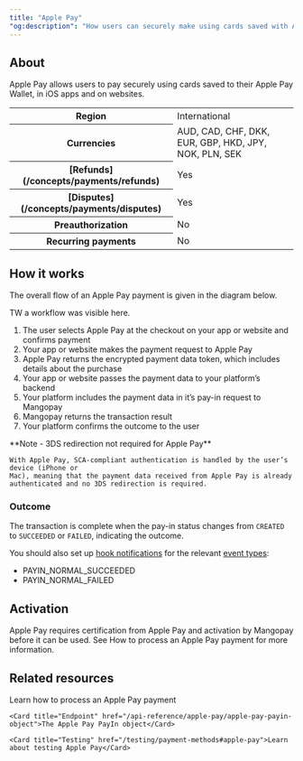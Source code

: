 ```yaml
---
title: "Apple Pay"
"og:description": "How users can securely make using cards saved with Apple Pay on iOS apps and websites."
---
```


## About

Apple Pay allows users to pay securely using cards saved to their Apple Pay Wallet, in iOS apps and on websites.

<table>
    <tbody>
        <tr>
            <th class="header">Region</th>
            <td class="content">
                International
            </td>
            </tr>
        <tr>
            <th class="header">Currencies</th>
            <td class="content">
                AUD, CAD, CHF, DKK, EUR, GBP, HKD, JPY, NOK, PLN, SEK
            </td>
            </tr>
        <tr>
            <th class="header">[Refunds](/concepts/payments/refunds)</th>
            <td class="content">
                Yes
            </td>
            </tr>
        <tr>
            <th class="header">[Disputes](/concepts/payments/disputes)</th>
            <td class="content">
                Yes
            </td>
            </tr>
        <tr>
            <th class="header">Preauthorization</th>
            <td class="content">
                No
            </td>
            </tr>
        <tr>
            <th class="header">Recurring payments</th>
            <td class="content">
                No
            </td>
            </tr>
    </tbody>
</table>

## How it works

The overall flow of an Apple Pay payment is given in the diagram below.

TW a workflow was visible here.

1. The user selects Apple Pay at the checkout on your app or website and confirms payment
2. Your app or website makes the payment request to Apple Pay
3. Apple Pay returns the encrypted payment data token, which includes details about the purchase
4. Your app or website passes the payment data to your platform’s backend
5. Your platform includes the payment data in it’s pay-in request to Mangopay
6. Mangopay returns the transaction result
7. Your platform confirms the outcome to the user

<Note>
    **Note - 3DS redirection not required for Apple Pay** 
    
    With Apple Pay, SCA-compliant authentication is handled by the user’s device (iPhone or
    Mac), meaning that the payment data received from Apple Pay is already
    authenticated and no 3DS redirection is required.
</Note>

### Outcome

The transaction is complete when the pay-in status changes from `CREATED` to `SUCCEEDED` or `FAILED`, indicating the outcome.

You should also set up [hook notifications](/webhooks) for the relevant [event types](/webhooks/event-types):
-   PAYIN_NORMAL_SUCCEEDED
-   PAYIN_NORMAL_FAILED


## Activation
Apple Pay requires certification from Apple Pay and activation by Mangopay before it can be used. See How to process an Apple Pay payment for more information.

## Related resources

<CardGroup col={2}> 
    <Card title="How to" href="/how-to/process-apple-pay-payment">Learn how to process an Apple Pay payment</Card>

    <Card title="Endpoint" href="/api-reference/apple-pay/apple-pay-payin-object">The Apple Pay PayIn object</Card>

    <Card title="Testing" href="/testing/payment-methods#apple-pay">Learn about testing Apple Pay</Card>
</CardGroup>
